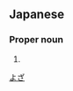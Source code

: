 ==Japanese==
{{ja-kanjitab|与|座}}

===Proper noun===
{{ja-pos|proper|よざ}}

# {{surname|lang=ja}}

[[Category:Japanese surnames|よざ]]